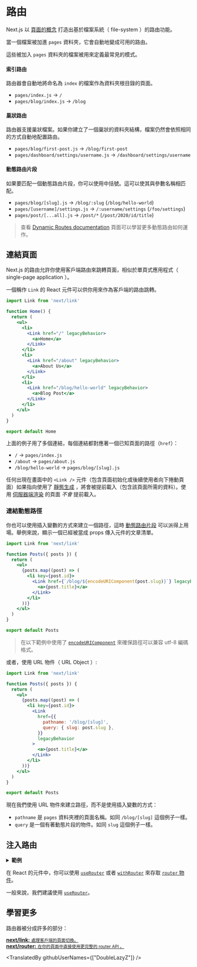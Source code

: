 # 路由

Next.js 以 [頁面的概念](/docs/basic-features/pages.md) 打造出基於檔案系統（ file-system ）的路由功能。

當一個檔案被加進 `pages` 資料夾，它會自動地變成可用的路由。

這些被加入 `pages` 資料夾的檔案被用來定義最常見的模式。

#### 索引路由

路由器會自動地將命名為 `index` 的檔案作為資料夾根目錄的頁面。

- `pages/index.js` → `/`
- `pages/blog/index.js` → `/blog`

#### 巢狀路由

路由器支援巢狀檔案。如果你建立了一個巢狀的資料夾結構，檔案仍然會依照相同的方式自動地配置路由。

- `pages/blog/first-post.js` → `/blog/first-post`
- `pages/dashboard/settings/username.js` → `/dashboard/settings/username`

#### 動態路由片段

如果要匹配一個動態路由片段，你可以使用中括號。這可以使其與參數名稱相匹配。

- `pages/blog/[slug].js` → `/blog/:slug` (`/blog/hello-world`)
- `pages/[username]/settings.js` → `/:username/settings` (`/foo/settings`)
- `pages/post/[...all].js` → `/post/*` (`/post/2020/id/title`)

> 查看 [Dynamic Routes documentation](/docs/routing/dynamic-routes.md) 頁面可以學習更多動態路由如何運作。

## 連結頁面

Next.js 的路由允許你使用客戶端路由來跳轉頁面，相似於單頁式應用程式（ single-page application ）。

一個稱作 `Link` 的 React 元件可以供你用來作為客戶端的路由跳轉。

```jsx
import Link from 'next/link'

function Home() {
  return (
    <ul>
      <li>
        <Link href="/" legacyBehavior>
          <a>Home</a>
        </Link>
      </li>
      <li>
        <Link href="/about" legacyBehavior>
          <a>About Us</a>
        </Link>
      </li>
      <li>
        <Link href="/blog/hello-world" legacyBehavior>
          <a>Blog Post</a>
        </Link>
      </li>
    </ul>
  )
}

export default Home
```

上面的例子用了多個連結，每個連結都對應著一個已知頁面的路徑（`href`）：

- `/` → `pages/index.js`
- `/about` → `pages/about.js`
- `/blog/hello-world` → `pages/blog/[slug].js`

任何出現在畫面中的 `<Link />` 元件（包含頁面初始化或後續使用者向下捲動頁面）如果指向使用了 [靜態生成](/docs/basic-features/data-fetching/get-static-props.md) ，將會被提前載入（包含該頁面所需的資料）。使用 [伺服器端渲染](/docs/basic-features/data-fetching/get-server-side-props) 的頁面 _不會_ 提前載入。

### 連結動態路徑

你也可以使用插入變數的方式來建立一個路徑，這時 [動態路由片段](#dynamic-route-segments) 可以派得上用場。舉例來說，顯示一個已經被當成 props 傳入元件的文章清單。

```jsx
import Link from 'next/link'

function Posts({ posts }) {
  return (
    <ul>
      {posts.map((post) => (
        <li key={post.id}>
          <Link href={`/blog/${encodeURIComponent(post.slug)}`} legacyBehavior>
            <a>{post.title}</a>
          </Link>
        </li>
      ))}
    </ul>
  )
}

export default Posts
```

> 在以下範例中使用了 [`encodeURIComponent`](https://developer.mozilla.org/en-US/docs/Web/JavaScript/Reference/Global_Objects/encodeURIComponent) 來確保路徑可以兼容 utf-8 編碼格式。

或者，使用 URL 物件（ URL Object ）:

```jsx
import Link from 'next/link'

function Posts({ posts }) {
  return (
    <ul>
      {posts.map((post) => (
        <li key={post.id}>
          <Link
            href={{
              pathname: '/blog/[slug]',
              query: { slug: post.slug },
            }}
            legacyBehavior
          >
            <a>{post.title}</a>
          </Link>
        </li>
      ))}
    </ul>
  )
}

export default Posts
```

現在我們使用 URL 物件來建立路徑，而不是使用插入變數的方式：

- `pathname` 是 `pages` 資料夾裡的頁面名稱。如同 `/blog/[slug]` 這個例子一樣。
- `query` 是一個有著動態片段的物件。如同 `slug` 這個例子一樣。

## 注入路由

<details>
  <summary><b>範例</b></summary>
  <ul>
    <li><a href="https://github.com/vercel/next.js/tree/canary/examples/dynamic-routing">動態路由</a></li>
  </ul>
</details>

在 React 的元件中，你可以使用 [`useRouter`](/docs/api-reference/next/router.md#useRouter) 或者 [`withRouter`](/docs/api-reference/next/router.md#withRouter) 來存取 [`router` 物件](/docs/api-reference/next/router.md#router-object)。

一般來說，我們建議使用 [`useRouter`](/docs/api-reference/next/router.md#useRouter)。

## 學習更多

路由器被分成許多的部分：

<div className="card">
  <a href="/docs/api-reference/next/link.md">
    <b>next/link:</b>
    <small>處理客戶端的頁面切換。</small>
  </a>
</div>

<div className="card">
  <a href="/docs/api-reference/next/router.md">
    <b>next/router:</b>
    <small>在你的頁面中直接使用更完整的 router API 。</small>
  </a>
</div>

<TranslatedBy githubUserNames={["DoubleLazyZ"]} />
